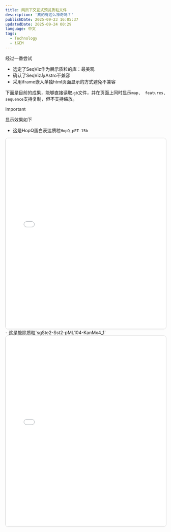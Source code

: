 ```yaml
---
title: 网页下交互式预览质粒文件
description: '真的有这么神奇吗？'
publishDate: 2025-09-23 16:05:37
updatedDate: 2025-09-24 00:29
language: 中文
tags:
  - Technology
  - iGEM
---
```

经过一番尝试
- 选定了SeqViz作为展示质粒的库：最美观
- 确认了SeqViz与Astro不兼容
- 采用iframe嵌入单独html页面显示的方式避免不兼容

下面是目前的成果，能够直接读取.`gb`文件，并在页面上同时显示`map,  features, sequence`支持复制，但不支持缩放。

> [!IMPORTANT] 
> 显示效果如下

- 这是HopQ蛋白表达质粒`HopQ_pET-15b`
<iframe src="/plasmid_viewer.html?file=/files/plasmids/8_HopQ_pET-15b.gb?viewer=both" width="100%" height="600" style="border: 1px solid #ccc; border-radius: 8px;"></iframe>
- 这是敲除质粒`sgSte2-Sst2-pML104-KanMx4_1`
<iframe src="/plasmid_viewer.html?file=/files/plasmids/sgSte2-Sst2-pML104-KanMx4_1.gb?viewer=both" width="100%" height="600" style="border: 1px solid #ccc; border-radius: 8px;"></iframe>
